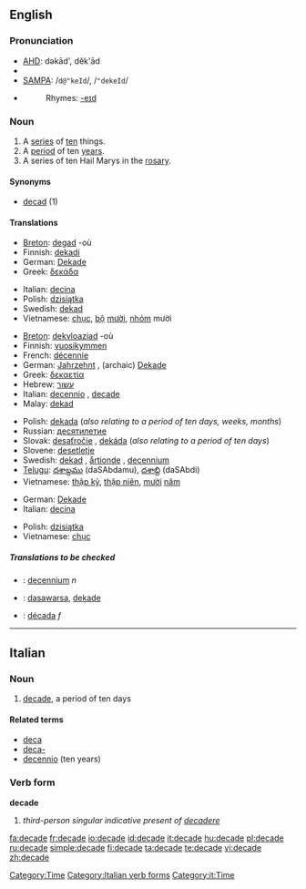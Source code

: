 {{see|décade}}
==English==

===Pronunciation===
*[[w:AHD|AHD]]: dəkād', dĕk'ād
*{{IPA|/dəˈkeɪd/|/ˈdekeɪd/}}
*[[w:SAMPA|SAMPA]]: /<tt>d@"keId</tt>/, /<tt>"dekeId</tt>/
*{{audio|en-us-decade.ogg|Audio (US)}}
*:Rhymes: [[Rhymes:English:-eɪd|-eɪd]]

===Noun===
{{en-noun}}

# A [[series]] of [[ten]] things.
# A [[period]] of ten [[year]]s.
# A series of ten Hail Marys in the [[rosary]]. <!--''(Does a "decade" in this sense include just the 10 Hail Marys, or also the Our Father and Glory Be?)''-->

====Synonyms====
*[[decad]] (1)<!--WTF?  [[deca-]] perhaps?-->

====Translations====
{{trans-top|A series of ten things (1)}}
*[[Breton]]: [[degad]] {{m}} -où
*Finnish: [[dekadi]]
*German: [[Dekade]] {{f}}
*Greek: [[δεκάδα]] {{f}}
{{trans-mid}}
*Italian: [[decina]] {{f}}
*Polish: [[dzisiątka]]
*Swedish: [[dekad]] {{c}}
*Vietnamese: [[chục]], [[bộ]] [[mười]], [[nhóm]] mười
{{trans-bottom}}

{{trans-top|A period of ten years (2)}}
*[[Breton]]: [[dekvloaziad]] {{m}} -où
*Finnish: [[vuosikymmen]]
*French: [[décennie]] {{f}}
*German: [[Jahrzehnt]] {{n}}, (archaic) [[Dekade]] {{f}}
*Greek: [[δεκαετία]] {{f}}
*Hebrew: [[עשור]] {{romanization of Hebrew|asór}} {{m}}
*Italian: [[decennio]] {{m}}, [[decade#Italian|decade]] {{f}}
*Malay: [[dekad]]
{{trans-mid}}
*Polish: [[dekada]] {{f}} (''also relating to a period of ten days, weeks, months'')
*Russian: [[десятилетие]]
*Slovak: [[desaťročie]] {{n}}, [[dekáda]] {{f}} (''also relating to a period of ten days'')
*Slovene: [[desetletje]] {{n}}
*Swedish: [[dekad]] {{c}}, [[årtionde]] {{n}}, [[decennium]] {{n}}
*[[Telugu]]: [[దశాబ్దము]] (daSAbdamu), [[దశాబ్ది]] (daSAbdi)
*Vietnamese: [[thập kỷ]], [[thập niên]], [[mười]] [[năm]]
{{trans-bottom}}

{{trans-top|A series of ten Hail Marys in the rosary (3)}}
*German: [[Dekade]] {{f}}
*Italian: [[decina]] {{f}}
{{trans-mid}}
*Polish: [[dzisiątka]]
*Vietnamese: [[chục]]
{{trans-bottom}}

=====Translations to be checked=====
{{checktrans}}
{{top}}
*{{ttbc|Dutch}}: [[decennium]] ''n''
*{{ttbc|Indonesian}}: [[dasawarsa]], [[dekade]]
{{mid}}
*{{ttbc|Spanish}}: [[década]] ''f''
{{bottom}}

[[Category:Time]]

----

==Italian==

===Noun===
{{it-noun|decad|f|e|i}}

# [[#English|decade]], a period of ten days

====Related terms====
*[[deca]]
*[[deca-]]
*[[decennio]] (ten years)

===Verb form===
'''decade'''

# ''third-person singular indicative present of [[decadere]]''

[[Category:Italian verb forms]]
[[Category:it:Time]]

[[fa:decade]]
[[fr:decade]]
[[io:decade]]
[[id:decade]]
[[it:decade]]
[[hu:decade]]
[[pl:decade]]
[[ru:decade]]
[[simple:decade]]
[[fi:decade]]
[[ta:decade]]
[[te:decade]]
[[vi:decade]]
[[zh:decade]]